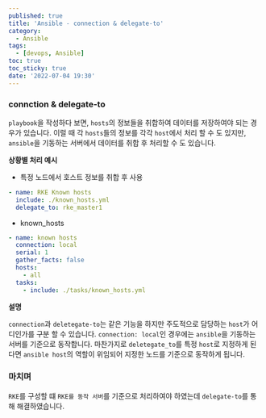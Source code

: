 ```yaml
---
published: true
title: 'Ansible - connection & delegate-to'
category:
  - Ansible
tags:
  - [devops, Ansible]
toc: true
toc_sticky: true
date: '2022-07-04 19:30'
---
```


### connction & delegate-to

`playbook`을 작성하다 보면, `hosts`의 정보들을 취합하여 데이터를 저장하여야 되는 경우가 있습니다. 이럴 때 각 `hosts`들의 정보를 각각 `host`에서 처리 할 수 도 있지만, `ansible`을 기동하는 서버에서 데이터를 취합 후 처리할 수 도 있습니다.

**상황별 처리 예시**

- 특정 노드에서 호스트 정보를 취합 후 사용

```yaml
- name: RKE Known hosts
  include: ./known_hosts.yml
  delegate_to: rke_master1
```

- known_hosts

```yaml
- name: known hosts
  connection: local
  serial: 1
  gather_facts: false
  hosts:
    - all
  tasks:
    - include: ./tasks/known_hosts.yml
```

**설명**

`connection`과 `deletegate-to`는 같은 기능을 하지만 주도적으로 담당하는 `host`가 어디인가를 구분 할 수 있습니다. `connection: local`인 경우에는 `ansible`을 기동하는 서버를 기준으로 동작합니다. 마찬가지로 `deletegate_to`를 특정 `host`로 지정하게 된다면 `ansible host`의 역할이 위임되어 지정한 노드를 기준으로 동작하게 됩니다.

### 마치며

`RKE`를 구성할 떄 `RKE를 동작 서버`를 기준으로 처리하여야 하였는데 `delegate-to`를 통해 해결하였습니다.
